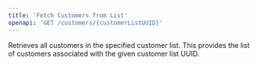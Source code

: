 ```yaml
---
title: 'Fetch Customers from List'
openapi: 'GET /customers/{customerListUUID}'
---
```


Retrieves all customers in the specified customer list. This provides the list of customers associated with the given customer list UUID.
